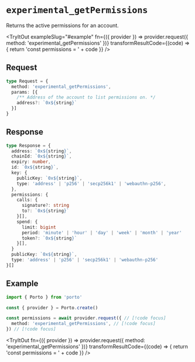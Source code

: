 
# `experimental_getPermissions`

Returns the active permissions for an account.

<TryItOut
  exampleSlug="#example"
  fn={({ provider }) => provider.request({ method: 'experimental_getPermissions' })}
  transformResultCode={(code) => {
    return 'const permissions = ' + code
  }}
/>

## Request

```ts
type Request = {
  method: 'experimental_getPermissions',
  params: [{
    /** Address of the account to list permissions on. */
    address?: `0x${string}`
  }]
}
```

## Response

```ts
type Response = { 
  address: `0x${string}`,
  chainId: `0x${string}`,
  expiry: number, 
  id: `0x${string}`,
  key: {
    publicKey: `0x${string}`,
    type: 'address' | 'p256' | 'secp256k1' | 'webauthn-p256',
  },
  permissions: {
    calls: {
      signature?: string
      to?: `0x${string}`
    }[],
    spend: {
      limit: bigint
      period: 'minute' | 'hour' | 'day' | 'week' | 'month' | 'year'
      token?: `0x${string}`
    }[],
  }
  publicKey: `0x${string}`, 
  type: 'address' | 'p256' | 'secp256k1' | 'webauthn-p256' 
}[]
```

## Example

```ts twoslash
import { Porto } from 'porto'

const { provider } = Porto.create()

const permissions = await provider.request({ // [!code focus]
  method: 'experimental_getPermissions', // [!code focus]
}) // [!code focus]
```

<TryItOut
  fn={({ provider }) => provider.request({ method: 'experimental_getPermissions' })}
  transformResultCode={(code) => {
    return 'const permissions = ' + code
  }}
/>
